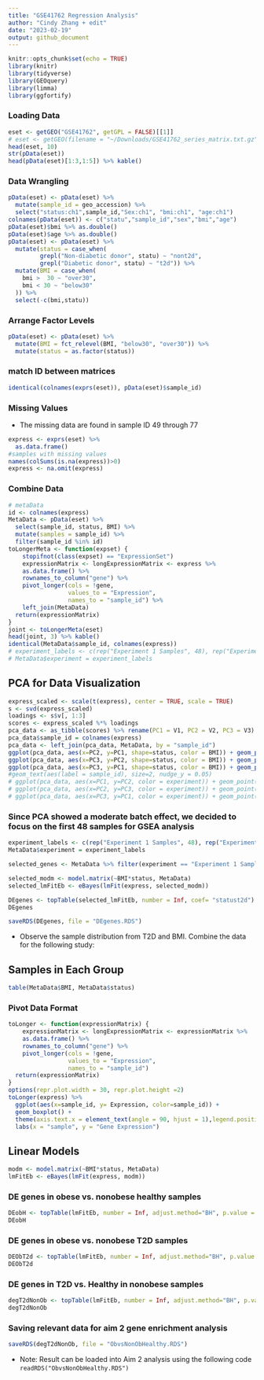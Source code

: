 ```yaml
---
title: "GSE41762 Regression Analysis"
author: "Cindy Zhang + edit"
date: "2023-02-19"
output: github_document
---
```


```r
knitr::opts_chunk$set(echo = TRUE)
library(knitr)
library(tidyverse)
library(GEOquery)
library(limma)
library(ggfortify)
```

### Loading Data

```r
eset <- getGEO("GSE41762", getGPL = FALSE)[[1]]
# eset <- getGEO(filename = "~/Downloads/GSE41762_series_matrix.txt.gz", getGPL = FALSE)
head(eset, 10)
str(pData(eset))
head(pData(eset)[1:3,1:5]) %>% kable()
```

### Data Wrangling

```r
pData(eset) <- pData(eset) %>%
  mutate(sample_id = geo_accession) %>% 
  select("status:ch1",sample_id,"Sex:ch1", "bmi:ch1", "age:ch1") 
colnames(pData(eset)) <- c("statu","sample_id","sex","bmi","age")
pData(eset)$bmi %>% as.double()
pData(eset)$age %>% as.double()
pData(eset) <- pData(eset) %>% 
  mutate(status = case_when(
         grepl("Non-diabetic donor", statu) ~ "nont2d",
         grepl("Diabetic donor", statu) ~ "t2d")) %>%
  mutate(BMI = case_when(
    bmi >  30 ~ "over30",
    bmi < 30 ~ "below30"
  )) %>% 
  select(-c(bmi,statu))
```

### Arrange Factor Levels

```r
pData(eset) <- pData(eset) %>% 
  mutate(BMI = fct_relevel(BMI, "below30", "over30")) %>% 
  mutate(status = as.factor(status))
```

### match ID between matrices

```r
identical(colnames(exprs(eset)), pData(eset)$sample_id)
```

### Missing Values

-   The missing data are found in sample ID 49 through 77

```r
express <- exprs(eset) %>% 
  as.data.frame() 
#samples with missing values 
names(colSums(is.na(express))>0)
express <- na.omit(express)
```

### Combine Data

```r
# metaData
id <- colnames(express)
MetaData <- pData(eset) %>% 
  select(sample_id, status, BMI) %>% 
  mutate(samples = sample_id) %>% 
  filter(sample_id %in% id)
toLongerMeta <- function(expset) {
    stopifnot(class(expset) == "ExpressionSet")
    expressionMatrix <- longExpressionMatrix <- express %>% 
    as.data.frame() %>%
    rownames_to_column("gene") %>%
    pivot_longer(cols = !gene, 
                 values_to = "Expression",
                 names_to = "sample_id") %>%
    left_join(MetaData)
  return(expressionMatrix)
}
joint <- toLongerMeta(eset)
head(joint, 3) %>% kable()
identical(MetaData$sample_id, colnames(express))
# experiment_labels <- c(rep("Experiment 1 Samples", 48), rep("Experiment 2 Samples", 29))
# MetaData$experiment = experiment_labels
```

## PCA for Data Visualization

```r
express_scaled <- scale(t(express), center = TRUE, scale = TRUE)
s <- svd(express_scaled)
loadings <- s$v[, 1:3]
scores <- express_scaled %*% loadings
pca_data <- as_tibble(scores) %>% rename(PC1 = V1, PC2 = V2, PC3 = V3) 
pca_data$sample_id = colnames(express)
pca_data <- left_join(pca_data, MetaData, by = "sample_id")
ggplot(pca_data, aes(x=PC2, y=PC1, shape=status, color = BMI)) + geom_point(size=3)
ggplot(pca_data, aes(x=PC3, y=PC2, shape=status, color = BMI)) + geom_point(size=3)
ggplot(pca_data, aes(x=PC3, y=PC1, shape=status, color = BMI)) + geom_point(size=3)
#geom_text(aes(label = sample_id), size=2, nudge_y = 0.05)
# ggplot(pca_data, aes(x=PC1, y=PC2, color = experiment)) + geom_point(size=3)
# ggplot(pca_data, aes(x=PC2, y=PC3, color = experiment)) + geom_point(size=3)
# ggplot(pca_data, aes(x=PC3, y=PC1, color = experiment)) + geom_point(size=3)

```

### Since PCA showed a moderate batch effect, we decided to focus on the first 48 samples for GSEA analysis 

```r
experiment_labels <- c(rep("Experiment 1 Samples", 48), rep("Experiment 2 Samples", 29))
MetaData$experiment = experiment_labels

selected_genes <- MetaData %>% filter(experiment == "Experiment 1 Samples")

selected_modm <- model.matrix(~BMI*status, MetaData)
selected_lmFitEb <- eBayes(lmFit(express, selected_modm))

DEgenes <- topTable(selected_lmFitEb, number = Inf, coef= "statust2d")
DEgenes

saveRDS(DEgenes, file = "DEgenes.RDS")
```

-   Observe the sample distribution from T2D and BMI. Combine the data for the following study:

## Samples in Each Group

```r
table(MetaData$BMI, MetaData$status)
```

### Pivot Data Format

```r
toLonger <- function(expressionMatrix) {
    expressionMatrix <- longExpressionMatrix <- expressionMatrix %>% 
    as.data.frame() %>%
    rownames_to_column("gene") %>%
    pivot_longer(cols = !gene, 
                 values_to = "Expression",
                 names_to = "sample_id") 
  return(expressionMatrix)
}
options(repr.plot.width = 30, repr.plot.height =2)
toLonger(express) %>% 
  ggplot(aes(x=sample_id, y= Expression, color=sample_id)) +
  geom_boxplot() + 
  theme(axis.text.x = element_text(angle = 90, hjust = 1),legend.position = "none") + 
  labs(x = "sample", y = "Gene Expression") 
```

## Linear Models

```r
modm <- model.matrix(~BMI*status, MetaData)
lmFitEb <- eBayes(lmFit(express, modm))
```

### DE genes in obese vs. nonobese healthy samples

```r
DEobH <- topTable(lmFitEb, number = Inf, adjust.method="BH", p.value = 0.05, coef= "BMIover30")
DEobH 
```

### DE genes in obese vs. nonobese T2D samples

```r
DEObT2d <- topTable(lmFitEb, number = Inf, adjust.method="BH", p.value = 0.05, coef= "BMIover30:statust2d") 
DEObT2d
```

### DE genes in T2D vs. Healthy in nonobese samples

```r
degT2dNonOb <- topTable(lmFitEb, number = Inf, adjust.method="BH", p.value = 0.05, coef= "statust2d")
degT2dNonOb
```

### Saving relevant data for aim 2 gene enrichment analysis

```r
saveRDS(degT2dNonOb, file = "ObvsNonObHealthy.RDS")
```

-   Note: Result can be loaded into Aim 2 analysis using the following code `readRDS("ObvsNonObHealthy.RDS")`

